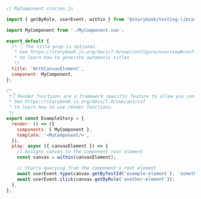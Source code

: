 ```js
// MyComponent.stories.js

import { getByRole, userEvent, within } from '@storybook/testing-library';

import MyComponent from './MyComponent.vue';

export default {
  /* 👇 The title prop is optional.
   * See https://storybook.js.org/docs/7.0/vue/configure/overview#configure-story-loading
   * to learn how to generate automatic titles
   */
  title: 'WithCanvasElement',
  component: MyComponent,
};

/*
 *👇 Render functions are a framework specific feature to allow you control on how the component renders.
 * See https://storybook.js.org/docs/7.0/vue/api/csf
 * to learn how to use render functions.
 */
export const ExampleStory = {
  render: () => ({
    components: { MyComponent },
    template: '<MyComponent/>',
  }),
  play: async ({ canvasElement }) => {
    // Assigns canvas to the component root element
    const canvas = within(canvasElement);

    // Starts querying from the component's root element
    await userEvent.type(canvas.getByTestId('example-element'), 'something');
    await userEvent.click(canvas.getByRole('another-element'));
  },
};
```
